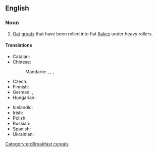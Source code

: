 ==English==
{{wikipedia}}

===Noun===
{{en-plural noun}}

# [[oat|Oat]] [[groat]]s that have been rolled into flat [[flake]]s under heavy rollers.

====Translations====
{{trans-top|oat groats rolled into flat flakes}}
* Catalan: {{t|ca|flocs de civada|m-p}}
* Chinese:
*: Mandarin: {{t+|cmn|麥片|sc=Hani}}, {{t+|cmn|麦片|tr=màipiàn|sc=Hani}}, {{t+|cmn|燕麥|sc=Hani}}, {{t+|cmn|燕麦|tr=yànmài|sc=Hani}}
* Czech: {{t|cs|ovesné vločky|f-p}}
* Finnish: {{t|fi|kaurahiutaleet|p}}
* German: {{t+|de|Haferflocken|f}}, {{t|de|Schmelzflocken|f}}
* Hungarian: {{t+|hu|zabpehely}}
{{trans-mid}}
* Icelandic: {{t+|is|haframjöl|n}}
* Irish: {{t|ga|coirce rollta|m}}
* Polish: {{t|pl|płatki owsiane|p}}
* Russian: {{t+|ru|овсяные хлопья|p}}
* Spanish: {{t|es|copos de avena|m-p}}
* Ukrainian: {{t|uk|вівся́ні пластівці́|m-p}}
{{trans-bottom}}

[[Category:en:Breakfast cereals]]